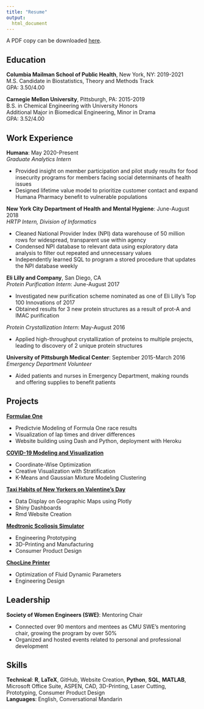 ```yaml
---
title: "Resume"
output: 
  html_document
---
```

A PDF copy can be downloaded [here](./files/adeline_shin_resume.pdf).

## Education

**Columbia Mailman School of Public Health**, New York, NY: 2019-2021 <br>
M.S. Candidate in Biostatistics, Theory and Methods Track <br>
GPA: 3.50/4.00

**Carnegie Mellon University**, Pittsburgh, PA: 2015-2019 <br>
B.S. in Chemical Engineering with University Honors <br>
Additional Major in Biomedical Engineering, Minor in Drama <br> 
GPA: 3.52/4.00

## Work Experience
**Humana**: May 2020-Present <br>
*Graduate Analytics Intern*

* Provided insight on member participation and pilot study results for food insecurity programs for members facing social determinants of health issues
* Designed lifetime value model to prioritize customer contact and expand Humana Pharmacy benefit to vulnerable populations

**New York City Department of Health and Mental Hygiene**: June-August 2018 <br>
*HRTP Intern, Division of Informatics*

* Cleaned National Provider Index (NPI) data warehouse of 50 million rows for widespread, transparent use within agency
* Condensed NPI database to relevant data using exploratory data analysis to filter out repeated and unnecessary values
* Independently learned SQL to program a stored procedure that updates the NPI database weekly

**Eli Lilly and Company**, San Diego, CA <br>
*Protein Purification Intern*: June-August 2017

* Investigated new purification scheme nominated as one of Eli Lilly's Top 100 Innovations of 2017
* Obtained results for 3 new protein structures as a result of prot-A and IMAC purification

*Protein Crystallization Intern*: May-August 2016 <br>

* Applied high-throughput crystallization of proteins to multiple projects, leading to discovery of 2 unique protein structures

**University of Pittsburgh Medical Center**: September 2015-March 2016 <br>
*Emergency Department Volunteer*

* Aided patients and nurses in Emergency Department, making rounds and offering supplies to benefit patients

## Projects
[**Formulae One**](fone.html) <br>

* Predictvie Modeling of Formula One race results
* Visualization of lap times and driver differences
* Website building using Dash and Python, deployment with Heroku

[**COVID-19 Modeling and Visualization**](covid19.html) <br>

* Coordinate-Wise Optimization
* Creative Visualization with Stratification
* K-Means and Gaussian Mixture Modeling Clustering

[**Taxi Habits of New Yorkers on Valentine's Day**](nyctaxis.html) <br>

* Data Display on Geographic Maps using Plotly
* Shiny Dashboards
* Rmd Website Creation

[**Medtronic Scoliosis Simulator**](medtronic.Rmd) <br>

* Engineering Prototyping
* 3D-Printing and Manufacturing
* Consumer Product Design

[**ChocLine Printer**](chocline.html) <br>

* Optimization of Fluid Dynamic Parameters
* Engineering Design

## Leadership
**Society of Women Engineers (SWE)**: Mentoring Chair <br>

* Connected over 90 mentors and mentees as CMU SWE's mentoring chair, growing the program by over 50%
* Organized and hosted events related to personal and professional development

## Skills
**Technical**: **R**, **LaTeX**, GitHub, Website Creation, **Python**, **SQL**, **MATLAB**, Microsoft Office Suite, ASPEN, CAD, 3D-Printing, Laser Cutting, Prototyping, Consumer Product Design <br>
**Languages**: English, Conversational Mandarin
